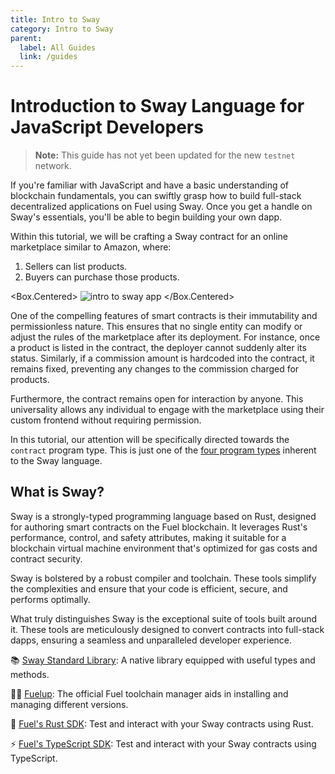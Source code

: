 ```yaml
---
title: Intro to Sway
category: Intro to Sway
parent:
  label: All Guides
  link: /guides
---
```


# Introduction to Sway Language for JavaScript Developers

> **Note:** This guide has not yet been updated for the new `testnet` network.

If you're familiar with JavaScript and have a basic understanding of blockchain fundamentals, you can swiftly grasp how to build full-stack decentralized applications on Fuel using Sway. Once you get a handle on Sway's essentials, you'll be able to begin building your own dapp.

Within this tutorial, we will be crafting a Sway contract for an online marketplace similar to Amazon, where:

1. Sellers can list products.
2. Buyers can purchase those products.

<Box.Centered>
![intro to sway app](/images/intro-to-sway.gif)
</Box.Centered>

One of the compelling features of smart contracts is their immutability and permissionless nature. This ensures that no single entity can modify or adjust the rules of the marketplace after its deployment. For instance, once a product is listed in the contract, the deployer cannot suddenly alter its status. Similarly, if a commission amount is hardcoded into the contract, it remains fixed, preventing any changes to the commission charged for products.

Furthermore, the contract remains open for interaction by anyone. This universality allows any individual to engage with the marketplace using their custom frontend without requiring permission.

In this tutorial, our attention will be specifically directed towards the `contract` program type. This is just one of the [four program types](/docs/sway/sway-program-types/) inherent to the Sway language.

## What is Sway?

Sway is a strongly-typed programming language based on Rust, designed for authoring smart contracts on the Fuel blockchain. It leverages Rust's performance, control, and safety attributes, making it suitable for a blockchain virtual machine environment that's optimized for gas costs and contract security.

Sway is bolstered by a robust compiler and toolchain. These tools simplify the complexities and ensure that your code is efficient, secure, and performs optimally.

What truly distinguishes Sway is the exceptional suite of tools built around it. These tools are meticulously designed to convert contracts into full-stack dapps, ensuring a seamless and unparalleled developer experience.

📚 [Sway Standard Library](https://fuellabs.github.io/sway/master/std/): A native library equipped with useful types and methods.

🧑‍🔧 [Fuelup](https://install.fuel.network/latest/): The official Fuel toolchain manager aids in installing and managing different versions.

🦀 [Fuel's Rust SDK](https://docs.fuel.network/docs/fuels-rs/): Test and interact with your Sway contracts using Rust.

⚡ [Fuel's TypeScript SDK](https://docs.fuel.network/docs/fuels-ts/): Test and interact with your Sway contracts using TypeScript.
